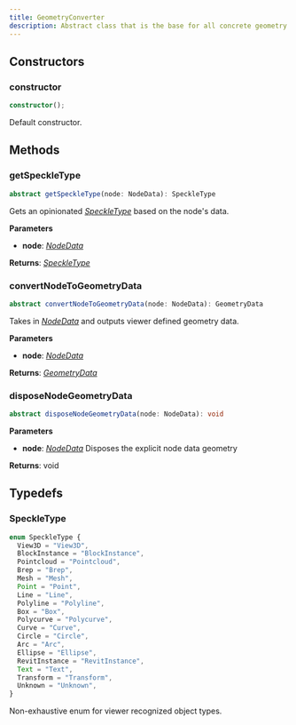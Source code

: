 ```yaml
---
title: GeometryConverter
description: Abstract class that is the base for all concrete geometry converter implementations.
---
```


## Constructors

### constructor

```typescript
constructor();
```

Default constructor.

## Methods

### getSpeckleType

```typescript
abstract getSpeckleType(node: NodeData): SpeckleType
```

Gets an opinionated [_SpeckleType_](/viewer/geometry-converter-api.md#speckletype) based on the node's data.

**Parameters**

- **node**: [_NodeData_](/viewer/world-tree-api.md#nodedata)

**Returns**: [_SpeckleType_](/viewer/geometry-converter-api.md#speckletype)

### convertNodeToGeometryData

```typescript
abstract convertNodeToGeometryData(node: NodeData): GeometryData
```

Takes in [_NodeData_](/viewer/world-tree-api.md#nodedata) and outputs viewer defined geometry data.

**Parameters**

- **node**: [_NodeData_](/viewer/world-tree-api.md#nodedata)

**Returns**: [_GeometryData_](/viewer/render-view-api.md#geometrydata)

### disposeNodeGeometryData

```typescript
abstract disposeNodeGeometryData(node: NodeData): void
```

**Parameters**

- **node**: [_NodeData_](/viewer/world-tree-api.md#nodedata)
  Disposes the explicit node data geometry

**Returns**: void

## Typedefs

### SpeckleType

```typescript
enum SpeckleType {
  View3D = "View3D",
  BlockInstance = "BlockInstance",
  Pointcloud = "Pointcloud",
  Brep = "Brep",
  Mesh = "Mesh",
  Point = "Point",
  Line = "Line",
  Polyline = "Polyline",
  Box = "Box",
  Polycurve = "Polycurve",
  Curve = "Curve",
  Circle = "Circle",
  Arc = "Arc",
  Ellipse = "Ellipse",
  RevitInstance = "RevitInstance",
  Text = "Text",
  Transform = "Transform",
  Unknown = "Unknown",
}
```

Non-exhaustive enum for viewer recognized object types.

